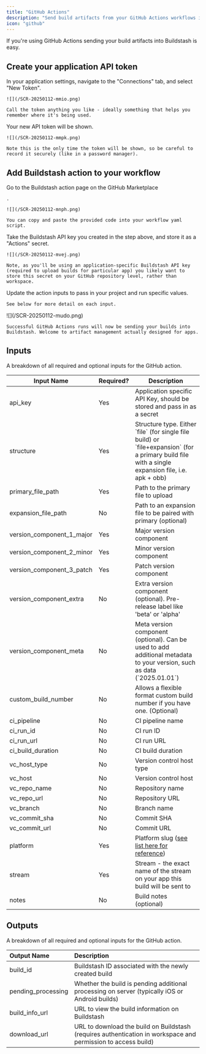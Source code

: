 ```yaml
---
title: "GitHub Actions"
description: "Send build artifacts from your GitHub Actions workflows into Buildstash"
icon: "github"
---
```


If you're using GitHub Actions sending your build artifacts into Buildstash is easy.

## Create your application API token

<Steps>
  <Step title="Create API token">
    In your application settings, navigate to the "Connections" tab, and select "New Token".

    ![](/SCR-20250112-mmio.png)

    Call the token anything you like - ideally something that helps you remember where it's being used.
  </Step>
  <Step title="Safely store for use">
    Your new API token will be shown.

    ![](/SCR-20250112-mmpk.png)

    Note this is the only time the token will be shown, so be careful to record it securely (like in a password manager).
  </Step>
</Steps>

## Add Buildstash action to your workflow

<Steps>
  <Step title="Install Buildstash action">
    Go to the Buildstash action page on the GitHub Marketplace

    .

    ![](/SCR-20250112-mnph.png)

    You can copy and paste the provided code into your workflow yaml script.
  </Step>
  <Step title="Add API key to your 'Actions secrets' for the repository">
    Take the Buildstash API key you created in the step above, and store it as a "Actions" secret.

    ![](/SCR-20250112-mvej.png)

    Note, as you'll be using an application-specific Buildstash API key (required to upload builds for particular app) you likely want to store this secret on your GitHub repository level, rather than workspace.
  </Step>
  <Step title="Tweak input values accordingly">
    Update the action inputs to pass in your project and run specific values.

    See below for more detail on each input.
  </Step>
  <Step title="See your builds appear in Buildstash!">
    ![](/SCR-20250112-mudo.png)

    Successful GitHub Actions runs will now be sending your builds into Buildstash. Welcome to artifact management actually designed for apps.
  </Step>
</Steps>

## Inputs

A breakdown of all required and optional inputs for the GitHub action.

| Input Name                | Required? | Description                                                                                                                                             |
| ------------------------- | --------- | ------------------------------------------------------------------------------------------------------------------------------------------------------- |
| api_key                   | Yes       | Application specific API Key, should be stored and pass in as a secret                                                                                  |
| structure                 | Yes       | Structure type. Either \`file\` (for single file build) or \`file\+expansion\` (for a primary build file with a single expansion file, i.e. apk \+ obb) |
| primary_file_path         | Yes       | Path to the primary file to upload                                                                                                                      |
| expansion_file_path       | No        | Path to an expansion file to be paired with primary (optional)                                                                                          |
| version_component_1_major | Yes       | Major version component                                                                                                                                 |
| version_component_2_minor | Yes       | Minor version component                                                                                                                                 |
| version_component_3_patch | Yes       | Patch version component                                                                                                                                 |
| version_component_extra   | No        | Extra version component (optional). Pre-release label like 'beta' or 'alpha'                                                                            |
| version_component_meta    | No        | Meta version component (optional). Can be used to add additional metadata to your version, such as data (\`2025.01.01\`)                                |
| custom_build_number       | No        | Allows a flexible format custom build number if you have one. (Optional)                                                                                |
| ci_pipeline               | No        | CI pipeline name                                                                                                                                        |
| ci_run_id                 | No        | CI run ID                                                                                                                                               |
| ci_run_url                | No        | CI run URL                                                                                                                                              |
| ci_build_duration         | No        | CI build duration                                                                                                                                       |
| vc_host_type              | No        | Version control host type                                                                                                                               |
| vc_host                   | No        | Version control host                                                                                                                                    |
| vc_repo_name              | No        | Repository name                                                                                                                                         |
| vc_repo_url               | No        | Repository URL                                                                                                                                          |
| vc_branch                 | No        | Branch name                                                                                                                                             |
| vc_commit_sha             | No        | Commit SHA                                                                                                                                              |
| vc_commit_url             | No        | Commit URL                                                                                                                                              |
| platform                  | Yes       | Platform slug ([see list here for reference](https://docs.buildstash.com/integrations/platforms))                                                       |
| stream                    | Yes       | Stream - the exact name of the stream on your app this build will be sent to                                                                            |
| notes                     | No        | Build notes (optional)                                                                                                                                  |

## Outputs

A breakdown of all required and optional inputs for the GitHub action.

| Output Name        | Description                                                                                                   |
| :----------------- | :------------------------------------------------------------------------------------------------------------ |
| build_id           | Buildstash ID associated with the newly created build                                                         |
| pending_processing | Whether the build is pending additional processing on server (typically iOS or Android builds)                |
| build_info_url     | URL to view the build information on Buildstash                                                               |
| download_url       | URL to download the build on Buildstash (requires authentication in workspace and permission to access build) |